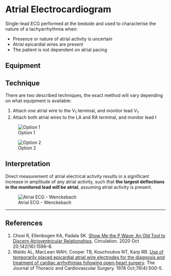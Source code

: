 # Atrial Electrocardiogram

Single-lead ECG performed at the bedside and used to characterise the nature of a tachyarrhythmia when:

* Presence or nature of atrial activity is uncertain
* Atrial epicardial wires are present
* The patient is not dependent on atrial pacing


## Equipment

## Technique

There are two described techniques, the exact method will vary depending on what equipment is available:

1. Attach one atrial wire to the V~1~ terminal, and monitor lead V~1~
2. Attach both atrial wires to the LA and RA terminal, and monitor lead I

:::column-margin
![Option 1](/resources/atrial_ecg_con1.jpg)
:::

:::column-margin
![Option 2](/resources/atrial_ecg_con2.png)
:::

## Interpretation

Direct measurement of atrial electrical activity results in a significant increase in amplitude of any atrial activity, such that **the largest deflections in the monitored lead will be atrial**, assuming atrial activity is present.

![Atrial ECG - Wenckebach](/resources/atrial_wencke.png)


---

## References

1. Choxi R, Ellenbogen KA, Padala SK. [Show Me the P Wave: An Old Tool to Discern Atrioventricular Relationships](https://www.ahajournals.org/doi/10.1161/CIRCULATIONAHA.120.050260). Circulation. 2020 Oct 20;142(16):1596–8. 
1. Waldo AL, MacLean WAH, Cooper TB, Kouchoukos NT, Karp RB. [Use of temporarily placed epicardial atrial wire electrodes for the diagnosis and treatment of cardiac arrhythmias following open-heart surgery](https://linkinghub.elsevier.com/retrieve/pii/S0022522319410799). The Journal of Thoracic and Cardiovascular Surgery. 1978 Oct;76(4):500–5. 
